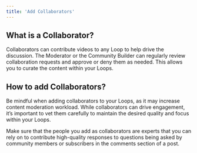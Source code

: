 ```yaml
---
title: 'Add Collaborators'
---
```


## What is a Collaborator?

Collaborators can contribute videos to any Loop to help drive the discussion. The  Moderator or the Community Builder can regularly review collaboration requests and approve or deny them as needed. This allows you to curate the content within your Loops.

## How to add Collaborators?

Be mindful when adding collaborators to your Loops, as it may increase content moderation workload. While collaborators can drive engagement, it’s important to vet them carefully to maintain the desired quality and focus within your Loops.

Make sure that the people you add as collaborators are experts that you can rely on to contribute high-quality responses to questions being asked by community members or subscribers in the comments section of a post.